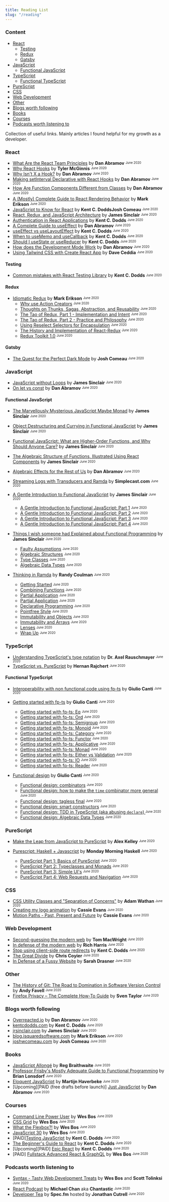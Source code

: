 ```yaml
---
title: Reading List
slug: "/reading"
---
```


### Content

- [React](#react)
  - [Testing](#react-testing)
  - [Redux](#react-redux)
  - [Gatsby](#react-gatsby)
- [JavaScript](#javascript)
  - [Functional JavaScript](#functional-javascript)
- [TypeScript](#typescript)
  - [Functional TypeScript](#functional-typescript)
- [PureScript](#purescript)
- [CSS](#css)
- [Web Development](#web-dev)
- [Other](#other)
- [Blogs worth following](#blogs)
- [Books](#books)
- [Courses](#courses)
- [Podcasts worth listening to](#podcasts)

Collection of useful links. Mainly articles I found helpful for my growth as a developer.

### <a name="react"></a>React

- [What Are the React Team Principles](https://overreacted.io/what-are-the-react-team-principles/) by **Dan Abramov** <sup><sub>June 2020</sub></sup>
- [Why React Hooks](https://tylermcginnis.com/why-react-hooks/) by **Tyler McGinnis** <sup><sub>June 2020</sub></sup>
- [Why Isn't X a Hook?](https://overreacted.io/why-isnt-x-a-hook/) by **Dan Abramov** <sup><sub>June 2020</sub></sup>
- [Making setInterval Declarative with React Hooks](https://overreacted.io/making-setinterval-declarative-with-react-hooks/) by **Dan Abramov** <sup><sub>June 2020</sub></sup>
- [How Are Function Components Different from Classes](https://overreacted.io/how-are-function-components-different-from-classes/) by **Dan Abramov** <sup><sub>June 2020</sub></sup>
- [A (Mostly) Complete Guide to React Rendering Behavior](https://blog.isquaredsoftware.com/2020/05/blogged-answers-a-mostly-complete-guide-to-react-rendering-behavior/) by **Mark Erikson** <sup><sub>June 2020</sub></sup>
- [JavaScript to Know for React](https://kentcdodds.com/blog/javascript-to-know-for-react) by **Kent C. DoddsJosh Comeau** <sup><sub>June 2020</sub></sup>
- [React, Redux, and JavaScript Architecture](https://jrsinclair.com/articles/2018/react-redux-javascript-architecture/) by **James Sinclair** <sup><sub>June 2020</sub></sup>
- [Authentication in React Applications](https://kentcdodds.com/blog/authentication-in-react-applications) by **Kent C. Dodds** <sup><sub>June 2020</sub></sup>
- [A Complete Guide to useEffect](https://overreacted.io/a-complete-guide-to-useeffect/) by **Dan Abramov** <sup><sub>June 2020</sub></sup>
- [useEffect vs useLayoutEffect](https://kentcdodds.com/blog/useeffect-vs-uselayouteffect) by **Kent C. Dodds** <sup><sub>June 2020</sub></sup>
- [When to useMemo and useCallback](https://kentcdodds.com/blog/usememo-and-usecallback) by **Kent C. Dodds** <sup><sub>June 2020</sub></sup>
- [Should I useState or useReducer](https://kentcdodds.com/blog/javascript-to-know-for-react) by **Kent C. Dodds** <sup><sub>June 2020</sub></sup>
- [How does the Development Mode Work](https://overreacted.io/how-does-the-development-mode-work/) by **Dan Abramov** <sup><sub>June 2020</sub></sup>
- [Using Tailwind CSS with Create React App](https://daveceddia.com/tailwind-create-react-app/) by **Dave Ceddia** <sup><sub>June 2020</sub></sup>

#### <a name="react-testing"></a>Testing

- [Common mistakes with React Testing Library](https://kentcdodds.com/blog/common-mistakes-with-react-testing-library) by **Kent C. Dodds** <sup><sub>June 2020</sub></sup>

#### <a name="react-redux"></a>Redux

- [Idiomatic Redux](https://blog.isquaredsoftware.com/series/idiomatic-redux/) by **Mark Erikson** <sup><sub>June 2020</sub></sup>
  - [Why use Action Creators](https://blog.isquaredsoftware.com/2016/10/idiomatic-redux-why-use-action-creators/) <sup><sub>June 2020</sub></sup>
  - [Thoughts on Thunks, Sagas, Abstraction, and Reusability](https://blog.isquaredsoftware.com/2017/01/idiomatic-redux-thoughts-on-thunks-sagas-abstraction-and-reusability/) <sup><sub>June 2020</sub></sup>
  - [The Tao of Redux, Part 1 - Implementation and Intent](https://blog.isquaredsoftware.com/2017/05/idiomatic-redux-tao-of-redux-part-1/) <sup><sub>June 2020</sub></sup>
  - [The Tao of Redux, Part 2 - Practice and Philosophy](https://blog.isquaredsoftware.com/2017/05/idiomatic-redux-tao-of-redux-part-2/) <sup><sub>June 2020</sub></sup>
  - [Using Reselect Selectors for Encapsulation](https://blog.isquaredsoftware.com/2017/12/idiomatic-redux-using-reselect-selectors/) <sup><sub>June 2020</sub></sup>
  - [The History and Implementation of React-Redux](https://blog.isquaredsoftware.com/2018/11/react-redux-history-implementation/) <sup><sub>June 2020</sub></sup>
  - [Redux Toolkit 1.0](https://blog.isquaredsoftware.com/2019/10/redux-starter-kit-1.0/) <sup><sub>June 2020</sub></sup>

#### <a name="react-gatsby"></a>Gatsby

- [The Quest for the Perfect Dark Mode](https://joshwcomeau.com/gatsby/dark-mode/) by **Josh Comeau** <sup><sub>June 2020</sub></sup>

### <a name="javascript"></a>JavaScript

- [JavaScript without Loops](https://jrsinclair.com/articles/2017/javascript-without-loops/) by **James Sinclair** <sup><sub>June 2020</sub></sup>
- [On let vs const](https://overreacted.io/on-let-vs-const/) by **Dan Abramov** <sup><sub>June 2020</sub></sup>

#### <a name="functional-javascript"></a>Functional JavaScript

- [The Marvellously Mysterious JavaScript Maybe Monad](https://jrsinclair.com/articles/2016/marvellously-mysterious-javascript-maybe-monad/) by **James Sinclair** <sup><sub>June 2020</sub></sup>
- [Object Destructuring and Currying in Functional JavaScript](https://jrsinclair.com/articles/2018/currying-destructured-function-parameters-javascript/) by **James Sinclair** <sup><sub>June 2020</sub></sup>
- [Functional JavaScript: What are Higher-Order Functions, and Why Should Anyone Care?](https://jrsinclair.com/articles/2019/what-is-a-higher-order-function-and-why-should-anyone-care/) by **James Sinclair** <sup><sub>June 2020</sub></sup>
- [The Algebraic Structure of Functions, Illustrated Using React Components](https://jrsinclair.com/articles/2020/algebraic-structure-of-functions-illustrated-with-react-components/) by **James Sinclair** <sup><sub>June 2020</sub></sup>
- [Algebraic Effects for the Rest of Us](https://overreacted.io/algebraic-effects-for-the-rest-of-us/) by **Dan Abramov** <sup><sub>June 2020</sub></sup>
- [Streaming Logs with Transducers and Ramda](https://simplectic.com/blog/2015/ramda-transducers-logs/) by **Simplecast.com** <sup><sub>June 2020</sub></sup>


- [A Gentle Introduction to Functional JavaScript](https://jrsinclair.com/articles/2016/gentle-introduction-to-functional-javascript-intro/) by **James Sinclair** <sup><sub>June 2020</sub></sup>
  - [A Gentle Introduction to Functional JavaScript: Part 1](https://jrsinclair.com/articles/2016/gentle-introduction-to-functional-javascript-intro/) <sup><sub>June 2020</sub></sup>
  - [A Gentle Introduction to Functional JavaScript: Part 2](https://jrsinclair.com/articles/2016/gentle-introduction-to-functional-javascript-arrays/) <sup><sub>June 2020</sub></sup>
  - [A Gentle Introduction to Functional JavaScript: Part 3](https://jrsinclair.com/articles/2016/gentle-introduction-to-functional-javascript-functions/) <sup><sub>June 2020</sub></sup>
  - [A Gentle Introduction to Functional JavaScript: Part 4](https://jrsinclair.com/articles/2016/gentle-introduction-to-functional-javascript-style/) <sup><sub>June 2020</sub></sup>


- [Things I wish someone had Explained about Functional Programming](https://jrsinclair.com/articles/2019/what-i-wish-someone-had-explained-about-functional-programming/) by **James Sinclair** <sup><sub>June 2020</sub></sup>
  - [Faulty Assumptions](https://jrsinclair.com/articles/2019/what-i-wish-someone-had-explained-about-functional-programming/) <sup><sub>June 2020</sub></sup>
  - [Algebraic Structures](https://jrsinclair.com/articles/2019/algebraic-structures-what-i-wish-someone-had-explained-about-functional-programming/) <sup><sub>June 2020</sub></sup>
  - [Type Classes](https://jrsinclair.com/articles/2019/type-classes-what-i-wish-someone-had-explained-about-functional-programming/) <sup><sub>June 2020</sub></sup>
  - [Algebraic Data Types](https://jrsinclair.com/articles/2019/algebraic-data-types-what-i-wish-someone-had-explained-about-functional-programming/) <sup><sub>June 2020</sub></sup>


- [Thinking in Ramda](https://randycoulman.com/blog/categories/thinking-in-ramda/) by **Randy Coulman** <sup><sub>June 2020</sub></sup>
  - [Getting Started](https://randycoulman.com/blog/2016/05/24/thinking-in-ramda-getting-started/) <sup><sub>June 2020</sub></sup>
  - [Combining Functions](https://randycoulman.com/blog/2016/05/31/thinking-in-ramda-combining-functions/) <sup><sub>June 2020</sub></sup>
  - [Partial Application](https://randycoulman.com/blog/2016/06/07/thinking-in-ramda-partial-application/) <sup><sub>June 2020</sub></sup>
  - [Partial Application](https://randycoulman.com/blog/2016/06/07/thinking-in-ramda-partial-application/) <sup><sub>June 2020</sub></sup>
  - [Declarative Programming](https://randycoulman.com/blog/2016/06/14/thinking-in-ramda-declarative-programming/) <sup><sub>June 2020</sub></sup>
  - [Pointfree Style](https://randycoulman.com/blog/2016/06/21/thinking-in-ramda-pointfree-style/) <sup><sub>June 2020</sub></sup>
  - [Immutability and Objects](https://randycoulman.com/blog/2016/06/28/thinking-in-ramda-immutability-and-objects/) <sup><sub>June 2020</sub></sup>
  - [Immutability and Arrays](https://randycoulman.com/blog/2016/07/05/thinking-in-ramda-immutability-and-arrays/) <sup><sub>June 2020</sub></sup>
  - [Lenses](https://randycoulman.com/blog/2016/07/12/thinking-in-ramda-lenses/) <sup><sub>June 2020</sub></sup>
  - [Wrap Up](https://randycoulman.com/blog/2016/07/19/thinking-in-ramda-wrap-up/) <sup><sub>June 2020</sub></sup>

### <a name="typescript"></a>TypeScript

- [Understanding TypeScript's type notation](https://2ality.com/2018/04/type-notation-typescript.html) by **Dr. Axel Rauschmayer** <sup><sub>June 2020</sub></sup>
- [TypeScript vs. PureScript](https://blog.logrocket.com/typescript-vs-purescript-not-all-compilers-are-created-equal-c16dadaa7d3e/) by **Hernan Rajchert** <sup><sub>June 2020</sub></sup>

#### <a name="functional-typescript"></a>Functional TypeScript

- [Interoperability with non functional code using fp-ts](https://dev.to/gcanti/interoperability-with-non-functional-code-using-fp-ts-432e) by **Giulio Canti** <sup><sub>June 2020</sub></sup>


- [Getting started with fp-ts](https://dev.to/gcanti/getting-started-with-fp-ts-setoid-39f3) by **Giulio Canti** <sup><sub>June 2020</sub></sup>
  - [Getting started with fp-ts: Eq](https://dev.to/gcanti/getting-started-with-fp-ts-setoid-39f3) <sup><sub>June 2020</sub></sup>
  - [Getting started with fp-ts: Ord](https://dev.to/gcanti/getting-started-with-fp-ts-ord-5f1e) <sup><sub>June 2020</sub></sup>
  - [Getting started with fp-ts: Semigroup](https://dev.to/gcanti/getting-started-with-fp-ts-semigroup-2mf7) <sup><sub>June 2020</sub></sup>
  - [Getting started with fp-ts: Monoid](https://dev.to/gcanti/getting-started-with-fp-ts-monoid-ja0) <sup><sub>June 2020</sub></sup>
  - [Getting started with fp-ts: Category](https://dev.to/gcanti/getting-started-with-fp-ts-category-4c9a) <sup><sub>June 2020</sub></sup>
  - [Getting started with fp-ts: Functor](https://dev.to/gcanti/getting-started-with-fp-ts-functor-36ek) <sup><sub>June 2020</sub></sup>
  - [Getting started with fp-ts: Applicative](https://dev.to/gcanti/getting-started-with-fp-ts-applicative-1kb3) <sup><sub>June 2020</sub></sup>
  - [Getting started with fp-ts: Monad](https://dev.to/gcanti/getting-started-with-fp-ts-monad-6k) <sup><sub>June 2020</sub></sup>
  - [Getting started with fp-ts: Either vs Validation](https://dev.to/gcanti/getting-started-with-fp-ts-either-vs-validation-5eja) <sup><sub>June 2020</sub></sup>
  - [Getting started with fp-ts: IO](https://dev.to/gcanti/getting-started-with-fp-ts-io-36p6) <sup><sub>June 2020</sub></sup>
  - [Getting started with fp-ts: Reader](https://dev.to/gcanti/getting-started-with-fp-ts-reader-1ie5) <sup><sub>June 2020</sub></sup>


- [Functional design](https://dev.to/gcanti/functional-design-combinators-14pn) by **Giulio Canti** <sup><sub>June 2020</sub></sup>
  - [Functional design: combinators](https://dev.to/gcanti/functional-design-combinators-14pn) <sup><sub>June 2020</sub></sup>
  - [Functional design: how to make the `time` combinator more general](https://dev.to/gcanti/functional-design-how-to-make-the-time-combinator-more-general-3fge) <sup><sub>June 2020</sub></sup>
  - [Functional design: tagless final](https://dev.to/gcanti/functional-design-tagless-final-332k) <sup><sub>June 2020</sub></sup>
  - [Functional design: smart constructors](https://dev.to/gcanti/functional-design-smart-constructors-14nb) <sup><sub>June 2020</sub></sup>
  - [Functional design: TDD in TypeScript (aka abusing `declare`) ](https://dev.to/gcanti/functional-design-tdd-in-typescript-aka-abusing-declare-59il) <sup><sub>June 2020</sub></sup>
  - [Functional design: Algebraic Data Types](https://dev.to/gcanti/functional-design-algebraic-data-types-36kf) <sup><sub>June 2020</sub></sup>

### <a name="purescript"></a>PureScript

- [Make the Leap from JavaScript to PureScript](https://medium.com/@kelleyalex/index-make-the-leap-from-javascript-to-purescript-a1566d657e9c) by **Alex Kelley** <sup><sub>June 2020</sub></sup>


- [Purescript: Haskell + Javascript](https://mmhaskell.com/purescript) by **Monday Morning Haskell** <sup><sub>June 2020</sub></sup>
  - [PureScript Part 1: Basics of PureScript](https://mmhaskell.com/purescript-1) <sup><sub>June 2020</sub></sup>
  - [PureScript Part 2: Typeclasses and Monads](https://mmhaskell.com/purescript-2) <sup><sub>June 2020</sub></sup>
  - [PureScript Part 3: Simple UI's](https://mmhaskell.com/purescript-3) <sup><sub>June 2020</sub></sup>
  - [PureScript Part 4: Web Requests and Navigation](https://mmhaskell.com/purescript-4) <sup><sub>June 2020</sub></sup>

### <a name="css"></a>CSS

- [CSS Utility Classes and "Separation of Concerns"](https://adamwathan.me/css-utility-classes-and-separation-of-concerns/) by **Adam Wathan** <sup><sub>June 2020</sub></sup>
- [Creating my logo animation](https://www.cassie.codes/posts/creating-my-logo-animation/) by **Cassie Evans** <sup><sub>June 2020</sub></sup>
- [Motion Paths - Past, Present and Future](https://tympanus.net/codrops/2019/12/03/motion-paths-past-present-and-future/) by **Cassie Evans** <sup><sub>June 2020</sub></sup>

### <a name="web-dev"></a>Web Development

- [Second-guessing the modern web](https://macwright.org/2020/05/10/spa-fatigue.html) by **Tom MacWright** <sup><sub>June 2020</sub></sup>
- [In defense of the modern web](https://dev.to/richharris/in-defense-of-the-modern-web-2nia) by **Rich Harris** <sup><sub>June 2020</sub></sup>
- [Stop using client-side route redirects](https://kentcdodds.com/blog/stop-using-client-side-route-redirects) by **Kent C. Dodds** <sup><sub>June 2020</sub></sup>
- [The Great Divide](https://css-tricks.com/the-great-divide/) by **Chris Coyier** <sup><sub>June 2020</sub></sup>
- [In Defense of a Fussy Website](https://css-tricks.com/in-defense-of-a-fussy-website/) by **Sarah Drasner** <sup><sub>June 2020</sub></sup>

### <a name="other"></a>Other

- [The History of Git: The Road to Domination in Software Version Control](https://www.welcometothejungle.com/en/articles/btc-history-git) by **Andy Favell** <sup><sub>June 2020</sub></sup>
- [Firefox Privacy – The Complete How-To Guide](https://restoreprivacy.com/firefox-privacy/) by **Sven Taylor** <sup><sub>June 2020</sub></sup>

### <a name="blogs"></a>Blogs worth following

- [Overreacted.io](https://overreacted.io) by **Dan Abramov** <sup><sub>June 2020</sub></sup>
- [kentcdodds.com](https://kentcdodds.com/) by **Kent C. Dodds** <sup><sub>June 2020</sub></sup>
- [jrsinclair.com](https://jrsinclair.com/) by **James Sinclair** <sup><sub>June 2020</sub></sup>
- [blog.isquaredsoftware.com](https://blog.isquaredsoftware.com/) by **Mark Erikson** <sup><sub>June 2020</sub></sup>
- [joshwcomeau.com](https://joshwcomeau.com/) by **Josh Comeau** <sup><sub>June 2020</sub></sup>

### <a name="books"></a>Books

- [JavaScript Allongé](https://leanpub.com/javascriptallongesix/read) by **Reg Braithwaite** <sup><sub>June 2020</sub></sup>
- [Professor Frisby's Mostly Adequate Guide to Functional Programming](https://github.com/MostlyAdequate/mostly-adequate-guide) by **Brian Lonsdorf** <sup><sub>June 2020</sub></sup>
- [Eloquent JavaScript](https://eloquentjavascript.net/) by **Martijn Haverbeke** <sup><sub>June 2020</sub></sup>
- \[Upcoming\]\[PAID (free drafts before launch)\] [Just JavaScript](https://justjavascript.com/) by **Dan Abramov** <sup><sub>June 2020</sub></sup>

### <a name="courses"></a>Courses

- [Command Line Power User](https://commandlinepoweruser.com/) by **Wes Bos** <sup><sub>June 2020</sub></sup>
- [CSS Grid](https://cssgrid.io/) by **Wes Bos** <sup><sub>June 2020</sub></sup>
- [What the Flexbox?!](https://flexbox.io/) by **Wes Bos** <sup><sub>June 2020</sub></sup>
- [JavaScript 30](https://javascript30.com/) by **Wes Bos** <sup><sub>June 2020</sub></sup>
- \[PAID\][Testing JavaScript](https://testingjavascript.com/) by **Kent C. Dodds** <sup><sub>June 2020</sub></sup>
- [The Beginner's Guide to React](https://egghead.io/courses/the-beginner-s-guide-to-react) by **Kent C. Dodds** <sup><sub>June 2020</sub></sup>
- \[Upcoming\]\[PAID\] [Epic React](https://epicreact.dev/) by **Kent C. Dodds** <sup><sub>June 2020</sub></sup>
- \[PAID\] [Fullstack Advanced React & GraphQL](https://advancedreact.com/) by **Wes Bos** <sup><sub>June 2020</sub></sup>

### <a name="podcasts"></a>Podcasts worth listening to

- [Syntax - Tasty Web Development Treats](https://syntax.fm/) by **Wes Bos** and **Scott Tolinksi** <sup><sub>June 2020</sub></sup>
- [React Podcast](https://reactpodcast.simplecast.com/) by **Michael Chan** aka **Chantastic** <sup><sub>June 2020</sub></sup>
- [Developer Tea](https://spec.fm/podcasts/developer-tea) by **Spec.fm** hosted by **Jonathan Cutrell** <sup><sub>June 2020</sub></sup>
